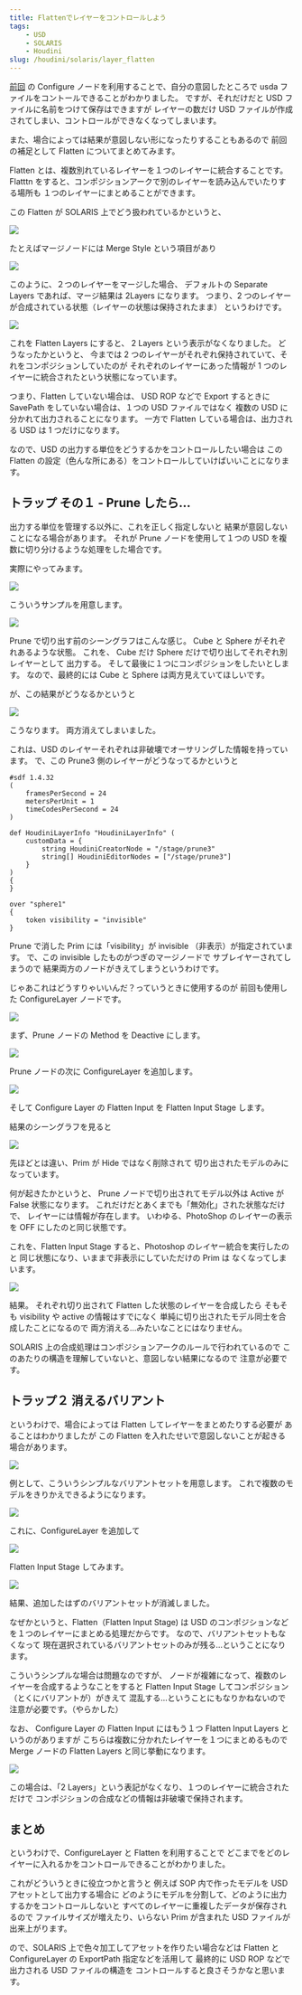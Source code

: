 ```yaml
---
title: Flattenでレイヤーをコントロールしよう
tags:
    - USD
    - SOLARIS
    - Houdini
slug: /houdini/solaris/layer_flatten
---
```


[前回](edit_layer) の Configure ノードを利用することで、自分の意図したところで
usda ファイルをコントールできることがわかりました。
ですが、それだけだと USD ファイルに名前をつけて保存はできますが
レイヤーの数だけ USD ファイルが作成されてしまい、コントロールができなくなってしまいます。

また、場合によっては結果が意図しない形になったりすることもあるので
前回の補足として Flatten についてまとめてみます。

Flatten とは、複数別れているレイヤーを１つのレイヤーに統合することです。
Flatttn をすると、コンポジションアークで別のレイヤーを読み込んでいたりする場所も
１つのレイヤーにまとめることができます。

この Flatten が SOLARIS 上でどう扱われているかというと、

![](https://gyazo.com/190b91f4d6dc0aba8b3126ff2731b82d.png)

たとえばマージノードには Merge Style という項目があり

![](https://gyazo.com/3135b473882799e361a90aadaf3ba68c.png)

このように、２つのレイヤーをマージした場合、
デフォルトの Separate Layers であれば、マージ結果は 2Layers になります。
つまり、2 つのレイヤーが合成されている状態（レイヤーの状態は保持されたまま）
というわけです。

![](https://gyazo.com/eaa21c4482354aa0acd64ef2c323c366.png)

これを Flatten Layers にすると、 2 Layers という表示がなくなりました。
どうなったかというと、
今までは 2 つのレイヤーがそれぞれ保持されていて、それをコンポジションしていたのが
それぞれのレイヤーにあった情報が 1 つのレイヤーに統合されたという状態になっています。

つまり、Flatten していない場合は、 USD ROP などで Export するときに
SavePath をしていない場合は、１つの USD ファイルではなく
複数の USD に分かれて出力されることになります。
一方で Flatten している場合は、出力される USD は 1 つだけになります。

なので、USD の出力する単位をどうするかをコントロールしたい場合は
この Flatten の設定（色んな所にある）をコントロールしていけばいいことになります。

## トラップ その１ - Prune したら...

出力する単位を管理する以外に、これを正しく指定しないと
結果が意図しないことになる場合があります。
それが Prune ノードを使用して１つの USD を複数に切り分けるような処理をした場合です。

実際にやってみます。

![](https://gyazo.com/cdd0fdf1ec2415a0c937ab1e3b59afe5.png)

こういうサンプルを用意します。

![](https://gyazo.com/aa9e2ee1be6c29447e84f738a6e11702.png)

Prune で切り出す前のシーングラフはこんな感じ。
Cube と Sphere がそれぞれあるような状態。
これを、 Cube だけ Sphere だけで切り出してそれぞれ別レイヤーとして
出力する。
そして最後に１つにコンポジションをしたいとします。
なので、最終的には Cube と Sphere は両方見えていてほしいです。

が、この結果がどうなるかというと

![](https://gyazo.com/45df41da5e10d7c6bd942de46b5ce438.png)

こうなります。
両方消えてしまいました。

これは、USD のレイヤーそれぞれは非破壊でオーサリングした情報を持っています。
で、この Prune3 側のレイヤーがどうなってるかというと

```
#sdf 1.4.32
(
    framesPerSecond = 24
    metersPerUnit = 1
    timeCodesPerSecond = 24
)

def HoudiniLayerInfo "HoudiniLayerInfo" (
    customData = {
        string HoudiniCreatorNode = "/stage/prune3"
        string[] HoudiniEditorNodes = ["/stage/prune3"]
    }
)
{
}

over "sphere1"
{
    token visibility = "invisible"
}
```

Prune で消した Prim には「visibility」が invisible （非表示）が指定されています。
で、この invisible したものがつぎのマージノードで
サブレイヤーされてしまうので
結果両方のノードがきえてしまうというわけです。

じゃあこれはどうすりゃいいんだ？っていうときに使用するのが
前回も使用した ConfigureLayer ノードです。

![](https://gyazo.com/40d1819f4f64d1a1f1841bd530dfe992.png)

まず、Prune ノードの Method を Deactive にします。

![](https://gyazo.com/0a84665d50bc25c45487e6d305e723be.png)

Prune ノードの次に ConfigureLayer を追加します。

![](https://gyazo.com/43bca3b477249a0b330452c81c4a94fc.png)

そして Configure Layer の Flatten Input を Flatten Input Stage します。

結果のシーングラフを見ると

![](https://gyazo.com/538ee55ce1390d42b4633db63c0f1291.png)

先ほどとは違い、Prim が Hide ではなく削除されて
切り出されたモデルのみになっています。

何が起きたかというと、 Prune ノードで切り出されてモデル以外は
Active が False 状態になります。
これだけだとあくまでも「無効化」された状態なだけで、
レイヤーには情報が存在します。
いわゆる、PhotoShop のレイヤーの表示を OFF にしたのと同じ状態です。

これを、Flatten Input Stage すると、Photoshop のレイヤー統合を実行したのと
同じ状態になり、いままで非表示にしていただけの Prim は
なくなってしまいます。

![](https://gyazo.com/741ba4c8f78a0ee948daa0a91b409714.png)

結果。
それぞれ切り出されて Flatten した状態のレイヤーを合成したら
そもそも visibility や active の情報はすでになく
単純に切り出されたモデル同士を合成したことになるので
両方消える...みたいなことにはなりません。

SOLARIS 上の合成処理はコンポジションアークのルールで行われているので
このあたりの構造を理解していないと、意図しない結果になるので
注意が必要です。

## トラップ２ 消えるバリアント

というわけで、場合によっては Flatten してレイヤーをまとめたりする必要が
あることはわかりましたが
この Flatten を入れたせいで意図しないことが起きる場合があります。

![](https://gyazo.com/312dd0513e4ff777254f81a3bf392bf5.png)

例として、こういうシンプルなバリアントセットを用意します。
これで複数のモデルをきりかえできるようになります。

![](https://gyazo.com/7b3cb0db1b641858278d86b06a924c98.png)

これに、ConfigureLayer を追加して

![](https://gyazo.com/d3b9fee15401b10c8be0b84eb0fae24a.png)

Flatten Input Stage してみます。

![](https://gyazo.com/4b960d9d5a1f3544d1cfbc6f86724ca4.png)

結果、追加したはずのバリアントセットが消滅しました。

なぜかというと、Flatten（Flatten Input Stage) は
USD のコンポジションなどを１つのレイヤーにまとめる処理だからです。
なので、バリアントセットもなくなって
現在選択されているバリアントセットのみが残る...ということになります。

こういうシンプルな場合は問題なのですが、
ノードが複雑になって、複数のレイヤーを合成するようなことをすると
Flatten Input Stage してコンポジション（とくにバリアントが）がきえて
混乱する...ということにもなりかねないので
注意が必要です。（やらかした）

なお、 Configure Layer の Flatten Input にはもう１つ
Flatten Input Layers というのがありますが
こちらは複数に分かれたレイヤーを１つにまとめるもので
Merge ノードの Flatten Layers と同じ挙動になります。

![](https://gyazo.com/c2fb6189095b543429237968e8ff070d.png)

この場合は、「2 Layers」という表記がなくなり、１つのレイヤーに統合されただけで
コンポジションの合成などの情報は非破壊で保持されます。

## まとめ

というわけで、ConfigureLayer と Flatten を利用することで
どこまでをどのレイヤーに入れるかをコントロールできることがわかりました。

これがどういうときに役立つかと言うと
例えば SOP 内で作ったモデルを USD アセットとして出力する場合に
どのようにモデルを分割して、どのように出力するかをコントロールしないと
すべてのレイヤーに重複したデータが保存されるので
ファイルサイズが増えたり、いらない Prim が含まれた USD ファイルが出来上がります。

ので、SOLARIS 上で色々加工してアセットを作りたい場合などは
Flatten と ConfigureLayer の ExportPath 指定などを活用して
最終的に USD ROP などで出力される USD ファイルの構造を
コントロールすると良さそうかなと思います。
